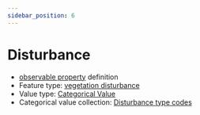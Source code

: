 ```yaml
---
sidebar_position: 6
---
```



# Disturbance

- [observable property](/viewers/dawe-vocabs?uri=https://linked.data.gov.au/def/test/dawe-cv/632e4c3c-0e73-4b3d-b1d6-7b38897da5e8) definition
- Feature type: [vegetation disturbance](http://linked.data.gov.au/def/tern-cv/d4fc54b1-0ad3-4512-86b7-d42b121ece45)
- Value type: [Categorical Value](https://w3id.org/tern/ontologies/tern/CategoricalValue)
- Categorical value collection: [Disturbance type codes](/viewers/dawe-vocabs?uri=https://linked.data.gov.au/def/test/dawe-cv/f5a470e8-d29f-4ff6-b50d-529b0444dbe4)

<Example protocolModule="plot-description" observableProperty="https://linked.data.gov.au/def/test/dawe-cv/632e4c3c-0e73-4b3d-b1d6-7b38897da5e8" />
